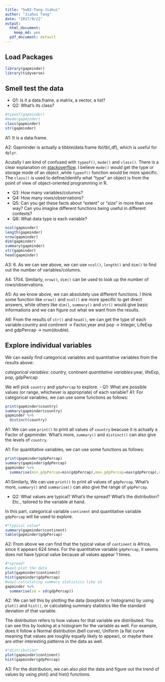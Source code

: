 ```yaml
---
title: "hw02-Tang-Jiahui"
author: "Jiahui Tang"
date: "2017/9/22"
output:
  html_document:
    keep_md: yes
  pdf_document: default
---
```

## Load Packages

```r
library(gapminder)
library(tidyverse)
```

## Smell test the data

- Q1: Is it a data.frame, a matrix, a vector, a list?
- Q2: What’s its class?
```r
#typeof(gapminder)
#mode(gapminder)
class(gapminder)
str(gapminder)
```
  A1: It is a data.frame.
 
  A2: Gapminder is actually a tibble(data.frame tbl/tbl_df), which is useful for `dplyr`. 

Acutally I am kind of confused with `typeof()`, `mode()` and `class()`. There is a clear explanation on [stackoverflow](https://stackoverflow.com/questions/8855589/a-comprehensive-survey-of-the-types-of-things-in-r-mode-and-class-and-type). I believe  `mode()` would  get  the type or storage mode of an object ,while `typeof()` function would be more specific. The `class()` is used to define/identify what "type" an object is from the point of view of object-oriented programming in R.

- Q3: How many variables/columns?
- Q4: How many rows/observations?
- Q5: Can you get these facts about “extent” or “size” in more than one way? Can you imagine different functions being useful in different contexts?
- Q6: What data type is each variable?
```r
ncol(gapminder)
length(gapminder)
nrow(gapminder)
dim(gapminder)
summary(gapminder)
str(gapminder)
head(gapminder)
```
  A3: 6. As we can see above, we can use `ncol()`, `length()` and `dim()` to find out the number of variables/columns.
 
  A4: 1704. Similarly, `nrow()`, `dim()` can be used to look up the number of rows/observations.
 
  A5: As we know above, we can absolutely use different functions. I think some function like `nrow()` and `ncol()` are more specific to get direct answers, while others like `dim()`, `summary()` and `str()` would give basic informations and we can figure out what we want from the results.
 
  A6: From the results of `str()` and `head()`, we can get the type of each variable:country and continent -> Factor,year and pop -> Integer, LifeExp and gdpPercap -> num(double).
 
## Explore individual variables

We can easily find categorical variables and quantitative variables from the results above:

*categorical variables*: country, continent
*quantitative variables*:year, lifeExp, pop, gdpPercap

We will pick `country` and `gdpPercap` to explore.
- Q1: What are possible values (or range, whichever is appropriate) of each variable?
  A1: For categorical variables, we can use some functions as follows:
```r
print(gapminder$country)
summary(gapminder$country)
gapminder %>% 
  distinct(country)
```
  A1: We can use `print()` to print all values of `country` beacuse it is actually a Factor of gapminder. What's more, `summary()` and `distinct()` can also give the levels of `country`.

  A1: For quantitative variables, we can use some functions as follows:
```r
print(gapminder$gdpPercap)
summary(gapminder$gdpPercap)
gapminder %>% 
  summarise(min_gdpPercap=min(gdpPercap),max_gdpPercap=max(gdpPercap),mean_gdpPercap=mean(gdpPercap))
```
  A1:Similarly, We can use `print()` to print all values of `gdpPercap`. What's more, `summary()` and `summarise()` can also give the range of `gdpPercap`.
  
- Q2: What values are typical? What’s the spread? What’s the distribution? Etc., tailored to the variable at hand.

In this part, categorical variable `continent` and quantitative variable `gdpPercap` will be used to explore.
```r
#*typical value*
summary(gapminder$continent)
table(gapminder$gdpPercap)
```
  A2: From above we can find that the typical value of `continent` is Africa, since it appears 624 times. For the quantitative variable `gdpPercap`, it seems does not have typical value because all values appear 1 times.
  
```r
#*spread*
#way1:plot the data
plot(gapminder$continent)
hist(gapminder$gdpPercap)
#way2:calculating summary statistics like sd
gapminder %>% 
  summarise(sd = sd(gdpPercap))
```
  A2: We can tell this by plotting the data (boxplots or histograms) by using `plot()` and `hist()`, or calculating summary statistics like the standard deviation of that variable.
  
  The distribution refers to how values for that variable are distributed. You can see this by looking at a histogram for the variable as well. For example, does it follow a Normal distribution (bell curve), Uniform (a flat curve meaning that values are roughly equally likely to appear), or maybe there are other interesting patterns in the data as well.
```r
#*distribution*
plot(gapminder$continent)
hist(gapminder$gdpPercap)
```
  A3: For the distribution, we can also plot the data and figure out the trend of values by using plot() and hist() functions.
